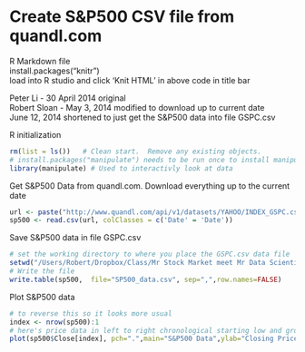 Create S&P500 CSV file from quandl.com
========================================================
R Markdown file    
install.packages("knitr")    
load into R studio and click 'Knit HTML' in above code in title bar    

Peter Li - 30 April 2014 original    
Robert Sloan - May 3, 2014 modified to download up to current date    
       June 12, 2014 shortened to just get the S&P500 data into file GSPC.csv    

R initialization
```r
rm(list = ls())   # Clean start.  Remove any existing objects.
# install.packages("manipulate") needs to be run once to install manipulate
library(manipulate) # Used to interactivly look at data
```

Get S&P500 Data from quandl.com.  Download everything up to the current date 
```r
url <- paste("http://www.quandl.com/api/v1/datasets/YAHOO/INDEX_GSPC.csv?&trim_start=1950-01-03&trim_end=",Sys.Date(),"&sort_order=desc",sep="")
sp500 <- read.csv(url, colClasses = c('Date' = 'Date'))
```

Save S&P500 data  in file GSPC.csv
```r
# set the working directory to where you place the GSPC.csv data file
setwd("/Users/Robert/Dropbox/Class/Mr Stock Market meet Mr Data Scientist/spy611scripts/Rdemos")
# Write the file
write.table(sp500,  file="SP500_data.csv", sep=",",row.names=FALSE)
```

Plot S&P500 data
```r
# to reverse this so it looks more usual
index <- nrow(sp500):1
# here's price data in left to right chronological starting low and growing
plot(sp500$Close[index], pch=".",main="S&P500 Data",ylab="Closing Price in Dollars")  
```
